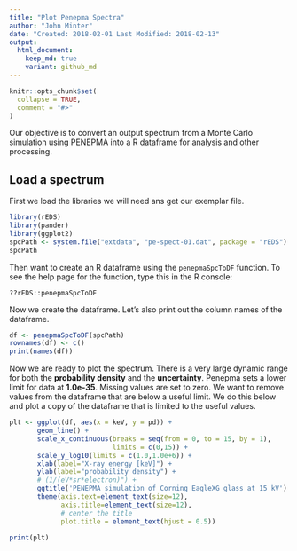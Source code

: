 ```yaml
---
title: "Plot Penepma Spectra"
author: "John Minter"
date: "Created: 2018-02-01 Last Modified: 2018-02-13"
output:
  html_document:
    keep_md: true
    variant: github_md
---
```


```r
knitr::opts_chunk$set(
  collapse = TRUE,
  comment = "#>"
)
```

Our objective is to convert an output spectrum from a Monte Carlo
simulation using PENEPMA into a R dataframe for analysis and other
processing.


## Load a spectrum

First we load the libraries we will need ans get our exemplar file.

```r
library(rEDS)
library(pander)
library(ggplot2)
spcPath <- system.file("extdata", "pe-spect-01.dat", package = "rEDS")
spcPath
```

Then want to create an R dataframe using the `penepmaSpcToDF` function.
To see the help page for the function, type this in the R console:

```
??rEDS::penepmaSpcToDF
```

Now we create the dataframe. Let's also print out the column names of
the dataframe.

```r
df <- penepmaSpcToDF(spcPath)
rownames(df) <- c()
print(names(df))
```


Now we are ready to plot the spectrum. There is a very large dynamic
range for both the **probability density** and the **uncertainty**.
Penepma sets a lower limit for data at **1.0e-35**. Missing values are
set to zero. We want to remove values from the dataframe that are
below a useful limit. We do this below and plot a copy of the 
dataframe that is limited to the useful values.

```r
plt <- ggplot(df, aes(x = keV, y = pd)) +
       geom_line() + 
       scale_x_continuous(breaks = seq(from = 0, to = 15, by = 1),
                          limits = c(0,15)) +
       scale_y_log10(limits = c(1.0,1.0e+6)) +
       xlab(label="X-ray energy [keV]") +
       ylab(label="probability density") +
       # (1/(eV*sr*electron)") +
       ggtitle('PENEPMA simulation of Corning EagleXG glass at 15 kV') +
       theme(axis.text=element_text(size=12),
             axis.title=element_text(size=12),
             # center the title
             plot.title = element_text(hjust = 0.5))
       
print(plt)

```
